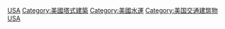 [[Category:各國燈塔|USA]]
[[Category:美國塔式建築|Category:美國塔式建築]]
[[Category:美國水運|Category:美國水運]]
[[Category:美国交通建筑物|Category:美国交通建筑物]]
[[Category:北美洲灯塔|USA]]
